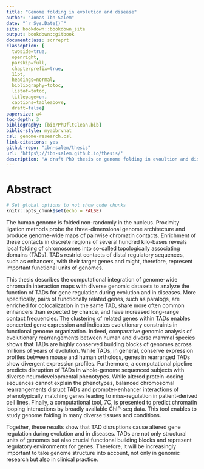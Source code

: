 ```yaml
--- 
title: "Genome folding in evolution and disease"
author: "Jonas Ibn-Salem"
date: "`r Sys.Date()`"
site: bookdown::bookdown_site
output: bookdown::gitbook
documentclass: scrreprt
classoption: [
  twoside=true, 
  openright, 
  parskip=full, 
  chapterprefix=true, 
  11pt, 
  headings=normal, 
  bibliography=totoc, 
  listof=totoc, 
  titlepage=on, 
  captions=tableabove, 
  draft=false]
papersize: a4
toc-depth: 3
bibliography: [bib/PhDfltClean.bib]
biblio-style: myabbrvnat
csl: genome-research.csl
link-citations: yes
github-repo: "ibn-salem/thesis"
url: 'https\://ibn-salem.github.io/thesis/'
description: "A draft PhD thesis on genome folding in evoultion and disease."
---
```


# Abstract {-}

<!-- biblio-style: abbrvnat -->
<!-- biblio-style: unsrtnat -->

```r
# Set global options to not show code chunks
knitr::opts_chunk$set(echo = FALSE)
```

<!-- - different cell types with same genome -->
<!-- - enhancer-promoter interactions -->
<!-- - Hierarchy of foling and TADs -->
<!-- - example of paralog genes for co-regulation -->
<!-- - Stability in evolution and conserved gene expression -->
<!-- - Dirsuption of TADs by rearragements in diease lead to altered gene expression  -->
<!-- - Computational appraoch for using interaction and TADs to interpret variants -->
<!-- - To improve analysis of genome folding in diverse conditions, we develped 7C. -->

<!-- Chromosome conformation capture experiments coupled with high-throughput sequencing (Hi-C) allow to measure DNA-DNA contacts genome-wide and reviled a highly organized hierarchy of three-dimensional genome organization. -->

The human genome is folded non-randomly in the nucleus. 
Proximity ligation methods probe the three-dimensional genome architecture and produce genome-wide maps of pairwise chromatin contacts. 
Enrichment of these contacts in discrete regions of several hundred kilo-bases reveals local folding of chromosomes into so-called topologically associating domains (TADs). 
TADs restrict contacts of distal regulatory sequences, such as enhancers, with their target genes and might, therefore, represent important functional units of genomes.

This thesis describes the computational integration of genome-wide chromatin interaction maps with diverse genomic datasets to analyze the function of TADs for gene regulation during evolution and in diseases. 
More specifically, pairs of functionally related genes, such as paralogs, are enriched for colocalization in the same TAD, share more often common enhancers than expected by chance, and have increased long-range contact frequencies. 
The clustering of related genes within TADs enables concerted gene expression and indicates evolutionary constraints in functional genome organization. 
Indeed, comparative genomic analysis of evolutionary rearrangements between human and diverse mammal species shows that TADs are highly conserved building blocks of genomes across millions of years of evolution. 
While TADs, in general, conserve expression profiles between mouse and human orthologs, genes in rearranged TADs show divergent expression profiles. 
Furthermore, a computational pipeline predicts disruption of TADs in whole-genome sequenced subjects with diverse neurodevelopmental phenotypes. 
While altered protein-coding sequences cannot explain the phenotypes, balanced chromosomal rearrangements disrupt TADs and promoter-enhancer interactions of phenotypically matching genes leading to miss-regulation in patient-derived cell lines.
Finally, a computational tool, 7C, is presented to predict chromatin looping interactions by broadly available ChIP-seq data. 
This tool enables to study genome folding in many diverse tissues and conditions.

Together, these results show that TAD disruptions cause altered gene regulation during evolution and in diseases. TADs are not only structural units of genomes but also crucial functional building blocks and represent regulatory environments for genes. Therefore, it will be increasingly important to take genome structure into account, not only in genomic research but also in clinical practice.
